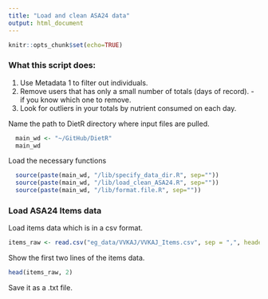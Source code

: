 ```yaml
---
title: "Load and clean ASA24 data"
output: html_document
---
```


```r
knitr::opts_chunk$set(echo=TRUE)
```

### What this script does:
1. Use Metadata 1 to filter out individuals.
2. Remove users that has only a small number of totals (days of record). - if you know which one to remove.  
3. Look for outliers in your totals by nutrient consumed on each day.

Name the path to DietR directory where input files are pulled.
```r
  main_wd <- "~/GitHub/DietR"
  main_wd
```

Load the necessary functions
```r
  source(paste(main_wd, "/lib/specify_data_dir.R", sep=""))
  source(paste(main_wd, "/lib/load_clean_ASA24.R", sep=""))
  source(paste(main_wd, "/lib/format.file.R", sep=""))
```

<!-- Define the path to items data in main_wd. -->
<!-- ```{r} -->
<!-- items_path <- paste("/eg_data/VVKAJ/VVKAJ_Items.csv", sep="") -->
<!-- print(items_path) -->
<!-- ``` -->

### Load ASA24 Items data
Load items data which is in a csv format.
```r
items_raw <- read.csv("eg_data/VVKAJ/VVKAJ_Items.csv", sep = ",", header=T)
```

Show the first two lines of the items data.
```r
head(items_raw, 2)
```

Save it as a .txt file.

<!-- This will be saved in GitHub/DietR_gh_pages/ directory. -->
<!-- ```{r} -->
<!--   write.table(items_raw, "VVKAJ_Items.txt", sep="\t", row.names=F) -->
<!-- ``` -->

<!-- Special characters such as "'", ",", "%" may interfere correct data loading; thus, we replace them with an underscore "_". -->

<!-- This function can only take .txt files as input. Specify column(s) to be processed in the "columns" argument and the output file name in the outfn argument; "_f" stands for "formatted". -->
<!-- ```{r} -->
<!--   format.file(filename = "VVKAJ_Items.txt", -->
<!--               columns  = "Food_Description", -->
<!--               outfn    = "VVKAJ_Items_f.txt") -->
<!-- ``` -->

<!-- Add SampleID with a desired prefix, and save it as a txt file. SampleIDs are IDs unique to each combination of users and day. -->
<!-- ```{r} -->
<!--   AddSampleIDtoItems(input.fn="VVKAJ_Items_f.txt", user.name="UserName", recall.no="RecallNo", -->
<!--                      prefix="vvkaj.", out.fn="VVKAJ_Items_f_id.txt") -->
<!-- ``` -->

<!-- Load the formatted Items file. -->
<!-- ```{r} -->
<!--   items_f_id <- read.table("VVKAJ_Items_f_id.txt", sep="\t", header=T) -->
<!-- ``` -->


<!-- A combination of the specified prefix and sequential number should be added. -->
<!-- ```{r} -->
<!--   head(items_f_id) -->
<!-- ``` -->

<!-- Ensure your items file has the expected dimensions (number of rows x number of columns, shown as number of obs. and number of variables) in the environment window of R Studio, or you can also check the dimension of items_f by using the dim() function. -->
<!-- ```{r} -->
<!--   dim(items_f_id) -->
<!-- ``` -->

<!-- ### <Optional> Use individuals_to_remove.txt to filter out users marked as Remove = yes. -->
<!-- Load your metadata that has information about which UserName(s) to remove. -->
<!-- ```{r} -->
<!-- ind_to_rm_path <- paste(main_wd, "/eg_data/VVKAJ/individuals_to_remove.txt", sep="") -->
<!-- ind_to_rm <- read.table(ind_to_rm_path, sep="\t", header=T) -->
<!-- ``` -->

<!-- Take a look. Metadata for this purpose (ind_to_rm) has UserName and which one to be removed: -->
<!-- ```{r} -->
<!--   ind_to_rm -->
<!-- ``` -->

<!-- Show which has "yes" in the "Remove" column. -->
<!-- ```{r} -->
<!--   subset(ind_to_rm, Remove == "yes") -->

<!-- ``` -->

<!-- Remove the specified individuals. -->
<!-- The output will be saved as a text file with the specified name. -->
<!-- This assumes the usernames are in UserName column, and will print which user(s) will be removed. -->
<!-- ```{r} -->
<!--   RemoveRows(data=items_f_id, metadata.file= ind_to_rm, -->
<!--              output.name= "VVKAJ_Items_f_id_s.txt") -->
<!-- ``` -->

<!-- Load the output for further processing. -->
<!-- ```{r} -->
<!--   items_f_id_s <- read.table("VVKAJ_Items_f_id_s.txt", header=T, sep="\t") -->
<!-- ``` -->

<!-- Show unique usernames in items_f_id_s and confirm "VVKAJ116" has been removed. -->
<!-- ```{r} -->
<!--   unique(items_f_id_s$UserName) -->
<!-- ``` -->


